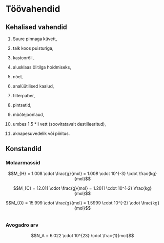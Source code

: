 # Töövahendid

## Kehalised vahendid

1. Suure pinnaga küvett,

2. talk koos puisturiga,

3. kastoorõli,

4. alusklaas õlitilga hoidmiseks,

5. nõel,

6. analüütilised kaalud,

7. filterpaber,

8. pintsetid,

9. mõõtejoonlaud,

10. umbes 1.5 * l vett (soovitatavalt destilleeritud),

11. aknapesuvedelik või piiritus.

## Konstandid

### Molaarmassid

$$M_{H} = 1.008 \cdot \frac{g}{mol} = 1.008 \cdot 10^{-3} \cdot \frac{kg}{mol}$$

$$M_{C} = 12.011 \cdot \frac{g}{mol} = 1.2011 \cdot 10^{-2} \frac{kg}{mol}$$

$$M_{O} = 15.999 \cdot \frac{g}{mol} = 1.5999 \cdot 10^{-2} \cdot \frac{kg}{mol}$$

```r
```

### Avogadro arv

$$N_A = 6.022 \cdot 10^{23} \cdot \frac{1}{mol}$$
